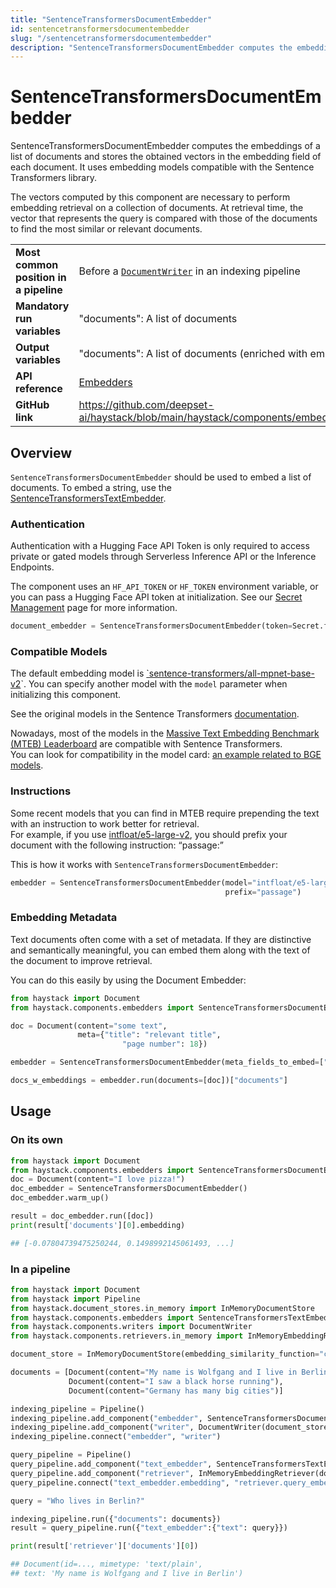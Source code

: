 ```yaml
---
title: "SentenceTransformersDocumentEmbedder"
id: sentencetransformersdocumentembedder
slug: "/sentencetransformersdocumentembedder"
description: "SentenceTransformersDocumentEmbedder computes the embeddings of a list of documents and stores the obtained vectors in the embedding field of each document. It uses embedding models compatible with the Sentence Transformers library."
---
```


# SentenceTransformersDocumentEmbedder

SentenceTransformersDocumentEmbedder computes the embeddings of a list of documents and stores the obtained vectors in the embedding field of each document. It uses embedding models compatible with the Sentence Transformers library.

The vectors computed by this component are necessary to perform embedding retrieval on a collection of documents. At retrieval time, the vector that represents the query is compared with those of the documents to find the most similar or relevant documents.

|  |  |
| --- | --- |
| **Most common position in a pipeline** | Before a [`DocumentWriter`](../writers/documentwriter.mdx)  in an indexing pipeline                                                  |
| **Mandatory run variables**            | "documents": A list of documents                                                                                            |
| **Output variables**                   | "documents": A list of documents (enriched with embeddings)                                                                 |
| **API reference**                      | [Embedders](/reference/embedders-api)                                                                                              |
| **GitHub link**                        | https://github.com/deepset-ai/haystack/blob/main/haystack/components/embedders/sentence_transformers_document_embedder.py |

## Overview

`SentenceTransformersDocumentEmbedder` should be used to embed a list of documents. To embed a string, use the [SentenceTransformersTextEmbedder](sentencetransformerstextembedder.mdx).

### Authentication

Authentication with a Hugging Face API Token is only required to access private or gated models through Serverless Inference API or the Inference Endpoints.

The component uses an `HF_API_TOKEN` or `HF_TOKEN` environment variable, or you can pass a Hugging Face API token at initialization. See our [Secret Management](../../concepts/secret-management.mdx) page for more information.

```python
document_embedder = SentenceTransformersDocumentEmbedder(token=Secret.from_token("<your-api-key>"))
```

### Compatible Models

The default embedding model is [\`sentence-transformers/all-mpnet-base-v2](https://huggingface.co/sentence-transformers/all-mpnet-base-v2)\`. You can specify another model with the `model` parameter when initializing this component.

See the original models in the Sentence Transformers [documentation](https://www.sbert.net/docs/pretrained_models.html).

Nowadays, most of the models in the [Massive Text Embedding Benchmark (MTEB) Leaderboard](https://huggingface.co/spaces/mteb/leaderboard) are compatible with Sentence Transformers.  
You can look for compatibility in the model card: [an example related to BGE models](https://huggingface.co/BAAI/bge-large-en-v1.5#using-sentence-transformers).

### Instructions

Some recent models that you can find in MTEB require prepending the text with an instruction to work better for retrieval.  
For example, if you use [intfloat/e5-large-v2](https://huggingface.co/BAAI/bge-large-en-v1.5#model-list), you should prefix your document with the following instruction: “passage:”

This is how it works with `SentenceTransformersDocumentEmbedder`:

```python
embedder = SentenceTransformersDocumentEmbedder(model="intfloat/e5-large-v2",
                                                prefix="passage")
```

### Embedding Metadata

Text documents often come with a set of metadata. If they are distinctive and semantically meaningful, you can embed them along with the text of the document to improve retrieval.

You can do this easily by using the Document Embedder:

```python
from haystack import Document
from haystack.components.embedders import SentenceTransformersDocumentEmbedder

doc = Document(content="some text",
               meta={"title": "relevant title",
                         "page number": 18})

embedder = SentenceTransformersDocumentEmbedder(meta_fields_to_embed=["title"])

docs_w_embeddings = embedder.run(documents=[doc])["documents"]
```

## Usage

### On its own

```python
from haystack import Document
from haystack.components.embedders import SentenceTransformersDocumentEmbedder
doc = Document(content="I love pizza!")
doc_embedder = SentenceTransformersDocumentEmbedder()
doc_embedder.warm_up()

result = doc_embedder.run([doc])
print(result['documents'][0].embedding)

## [-0.07804739475250244, 0.1498992145061493, ...]
```

### In a pipeline

```python
from haystack import Document
from haystack import Pipeline
from haystack.document_stores.in_memory import InMemoryDocumentStore
from haystack.components.embedders import SentenceTransformersTextEmbedder, SentenceTransformersDocumentEmbedder
from haystack.components.writers import DocumentWriter
from haystack.components.retrievers.in_memory import InMemoryEmbeddingRetriever

document_store = InMemoryDocumentStore(embedding_similarity_function="cosine")

documents = [Document(content="My name is Wolfgang and I live in Berlin"),
             Document(content="I saw a black horse running"),
             Document(content="Germany has many big cities")]

indexing_pipeline = Pipeline()
indexing_pipeline.add_component("embedder", SentenceTransformersDocumentEmbedder())
indexing_pipeline.add_component("writer", DocumentWriter(document_store=document_store))
indexing_pipeline.connect("embedder", "writer")

query_pipeline = Pipeline()
query_pipeline.add_component("text_embedder", SentenceTransformersTextEmbedder())
query_pipeline.add_component("retriever", InMemoryEmbeddingRetriever(document_store=document_store))
query_pipeline.connect("text_embedder.embedding", "retriever.query_embedding")

query = "Who lives in Berlin?"

indexing_pipeline.run({"documents": documents})
result = query_pipeline.run({"text_embedder":{"text": query}})

print(result['retriever']['documents'][0])

## Document(id=..., mimetype: 'text/plain',
## text: 'My name is Wolfgang and I live in Berlin')
```